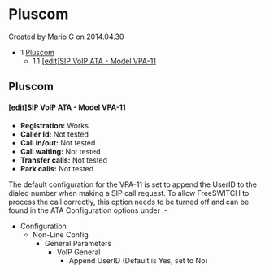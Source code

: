 
# Pluscom 

 Created by  Mario G on 2014.04.30

* 1 [Pluscom](#pluscom)  
   * 1.1 [\[edit\]SIP VoIP ATA - Model VPA-11](#pluscom)

## Pluscom

#### \[[edit](https://wiki.freeswitch.org/index.php?title=Interop%5FList&action=edit&section=102 "Edit section: SIP VoIP ATA - Model VPA-11")\]SIP VoIP ATA - Model VPA-11

* **Registration:** Works
* **Caller Id:** Not tested
* **Call in/out:** Not tested
* **Call waiting:** Not tested
* **Transfer calls:** Not tested
* **Park calls:** Not tested

The default configuration for the VPA-11 is set to append the UserID to the dialed number when making a SIP call request. To allow FreeSWITCH to process the call correctly, this option needs to be turned off and can be found in the ATA Configuration options under :-

* Configuration  
   * Non-Line Config  
      * General Parameters  
         * VoIP General  
            * Append UserID (Default is Yes, set to No)


